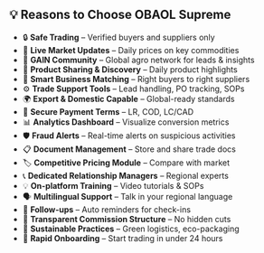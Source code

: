 ## 💡 Reasons to Choose OBAOL Supreme

- 🔒 **Safe Trading** – Verified buyers and suppliers only
- 📲 **Live Market Updates** – Daily prices on key commodities
- 🤝 **GAIN Community** – Global agro network for leads & insights
- 🔄 **Product Sharing & Discovery** – Daily product highlights
- 💼 **Smart Business Matching** – Right buyers to right suppliers
- ⚙️ **Trade Support Tools** – Lead handling, PO tracking, SOPs
- 🌍 **Export & Domestic Capable** – Global-ready standards
- 🔐 **Secure Payment Terms** – LR, COD, LC/CAD
- 📊 **Analytics Dashboard** – Visualize conversion metrics
- 🛡️ **Fraud Alerts** – Real-time alerts on suspicious activities
- 📋 **Document Management** – Store and share trade docs
- 🏷️ **Competitive Pricing Module** – Compare with market
- 📞 **Dedicated Relationship Managers** – Regional experts
- 💡 **On-platform Training** – Video tutorials & SOPs
- 🗣️ **Multilingual Support** – Talk in your regional language
- 📅 **Follow-ups** – Auto reminders for check-ins
- 💸 **Transparent Commission Structure** – No hidden cuts
- 🌱 **Sustainable Practices** – Green logistics, eco-packaging
- 🚀 **Rapid Onboarding** – Start trading in under 24 hours
